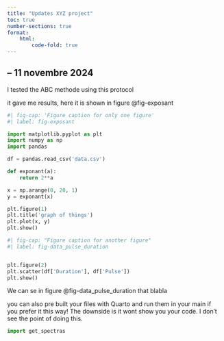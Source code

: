 ```yaml
---
title: "Updates XYZ project"
toc: true
number-sections: true
format: 
    html:
        code-fold: true
---
```


## -- 11 novembre 2024

I tested the ABC methode using this protocol

it gave me results, here it is shown in figure @fig-exposant


```python
#| fig-cap: 'Figure caption for only one figure'
#| label: fig-exposant

import matplotlib.pyplot as plt
import numpy as np
import pandas

df = pandas.read_csv('data.csv')

def exponant(a):
    return 2**a

x = np.arange(0, 20, 1)
y = exponant(x)

plt.figure(1)
plt.title('graph of things')
plt.plot(x, y)
plt.show()
```


```python
#| fig-cap: "Figure caption for another figure"
#| label: fig-data_pulse_duration


plt.figure(2)
plt.scatter(df['Duration'], df['Pulse'])
plt.show()
```

We can se in figure @fig-data_pulse_duration that blabla

you can also pre built your files with Quarto and run them in your main if you prefer it this way! The downside is it wont show you your code. I don't see the point of doing this. 

```python
import get_spectras
```

